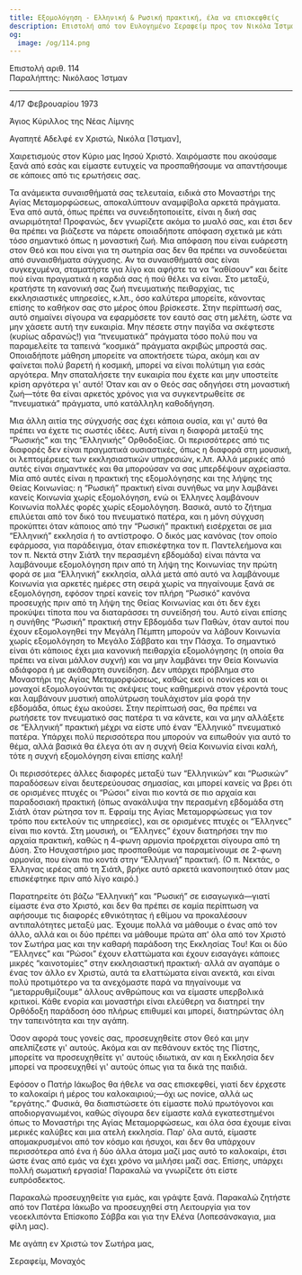 ```yaml
---
title: Εξομολόγηση - Ελληνική & Ρωσική πρακτική, έλα να επισκεφθείς
description: Επιστολή από τον Ευλογημένο Σεραφείμ προς τον Νικόλα Ίστμαν.
og:
  image: /og/114.png
---
```


<div style={{textAlign:'right', fontFamily:'monospace'}}>Επιστολή αριθ. 114</div>
<div style={{textAlign:'left', fontFamily:'monospace'}}>Παραλήπτης: Νικόλαος Ίστμαν</div>

---

4/17 Φεβρουαρίου 1973

Άγιος Κύριλλος της Νέας Λίμνης

Αγαπητέ Αδελφέ εν Χριστώ, Νικόλα [Ίστμαν],

Χαιρετισμούς στον Κύριο μας Ιησού Χριστό. Χαιρόμαστε που ακούσαμε ξανά από εσάς και είμαστε ευτυχείς να προσπαθήσουμε να απαντήσουμε σε κάποιες από τις ερωτήσεις σας.

Τα ανάμεικτα συναισθήματά σας τελευταία, ειδικά στο Μοναστήρι της Αγίας Μεταμορφώσεως, αποκαλύπτουν αναμφίβολα αρκετά πράγματα. Ένα από αυτά, όπως πρέπει να συνειδητοποιείτε, είναι η δική σας ανωριμότητα! Προφανώς, δεν γνωρίζετε ακόμα το μυαλό σας, και έτσι δεν θα πρέπει να βιάζεστε να πάρετε οποιαδήποτε απόφαση σχετικά με κάτι τόσο σημαντικό όπως η μοναστική ζωή. Μια απόφαση που είναι ευάρεστη στον Θεό και που είναι για τη σωτηρία σας δεν θα πρέπει να συνοδεύεται από συναισθήματα σύγχυσης. Αν τα συναισθήματά σας είναι συγκεχυμένα, σταματήστε για λίγο και αφήστε τα να “καθίσουν” και δείτε πού είναι πραγματικά η καρδιά σας ή πού θέλει να είναι. Στο μεταξύ, κρατήστε τη κανονική σας ζωή πνευματικής πειθαρχίας, τις εκκλησιαστικές υπηρεσίες, κ.λπ., όσο καλύτερα μπορείτε, κάνοντας επίσης το καθήκον σας στο μέρος όπου βρίσκεστε. Στην περίπτωσή σας, αυτό σημαίνει σίγουρα να εφαρμόσετε τον εαυτό σας στη μελέτη, ώστε να μην χάσετε αυτή την ευκαιρία. Μην πέσετε στην παγίδα να σκέφτεστε (κυρίως αδρανώς!) για “πνευματικά” πράγματα τόσο πολύ που να παραμελείτε τα ταπεινά “κοσμικά” πράγματα ακριβώς μπροστά σας. Οποιαδήποτε μάθηση μπορείτε να αποκτήσετε τώρα, ακόμη και αν φαίνεται πολύ βαρετή ή κοσμική, μπορεί να είναι πολύτιμη για εσάς αργότερα. Μην σπαταλήσετε την ευκαιρία που έχετε και μην υποστείτε κρίση αργότερα γι' αυτό! Όταν και αν ο Θεός σας οδηγήσει στη μοναστική ζωή—τότε θα είναι αρκετός χρόνος για να συγκεντρωθείτε σε “πνευματικά” πράγματα, υπό κατάλληλη καθοδήγηση.

Μια άλλη αιτία της σύγχυσής σας έχει κάποια ουσία, και γι' αυτό θα πρέπει να έχετε τις σωστές ιδέες. Αυτή είναι η διαφορά μεταξύ της “Ρωσικής” και της “Ελληνικής” Ορθοδοξίας. Οι περισσότερες από τις διαφορές δεν είναι πραγματικά ουσιαστικές, όπως η διαφορά στη μουσική, οι λεπτομέρειες των εκκλησιαστικών υπηρεσιών, κ.λπ. Αλλά μερικές από αυτές είναι σημαντικές και θα μπορούσαν να σας μπερδέψουν αχρείαστα. Μία από αυτές είναι η πρακτική της εξομολόγησης και της λήψης της Θείας Κοινωνίας: η “Ρωσική” πρακτική είναι συνήθως να μην λαμβάνει κανείς Κοινωνία χωρίς εξομολόγηση, ενώ οι Έλληνες λαμβάνουν Κοινωνία πολλές φορές χωρίς εξομολόγηση. Βασικά, αυτό το ζήτημα επιλύεται από τον δικό του πνευματικό πατέρα, και η μόνη σύγχυση προκύπτει όταν κάποιος από την “Ρωσική” πρακτική εισέρχεται σε μια “Ελληνική” εκκλησία ή το αντίστροφο. Ο δικός μας κανόνας (τον οποίο εφάρμοσα, για παράδειγμα, όταν επισκέφτηκα τον π. Παντελεήμονα και τον π. Νεκτά στην Σιάτλ την περασμένη εβδομάδα) είναι πάντα να λαμβάνουμε εξομολόγηση πριν από τη λήψη της Κοινωνίας την πρώτη φορά σε μια “Ελληνική” εκκλησία, αλλά μετά από αυτό να λαμβάνουμε Κοινωνία για αρκετές ημέρες στη σειρά χωρίς να πηγαίνουμε ξανά σε εξομολόγηση, εφόσον τηρεί κανείς τον πλήρη “Ρωσικό” κανόνα προσευχής πριν από τη λήψη της Θείας Κοινωνίας και ότι δεν έχει προκύψει τίποτα που να διαταράσσει τη συνείδησή του. Αυτό είναι επίσης η συνήθης “Ρωσική” πρακτική στην Εβδομάδα των Παθών, όταν αυτοί που έχουν εξομολογηθεί την Μεγάλη Πέμπτη μπορούν να λάβουν Κοινωνία χωρίς εξομολόγηση το Μεγάλο Σάββατο και την Πάσχα. Το σημαντικό είναι ότι κάποιος έχει μια κανονική πειθαρχία εξομολόγησης (η οποία θα πρέπει να είναι μάλλον συχνή) και να μην λαμβάνει την Θεία Κοινωνία αδιάφορα ή με ακάθαρτη συνείδηση. Δεν υπάρχει πρόβλημα στο Μοναστήρι της Αγίας Μεταμορφώσεως, καθώς εκεί οι novices και οι μοναχοί εξομολογούνται τις σκέψεις τους καθημερινά στον γέροντά τους και λαμβάνουν μυστική απολύτρωση τουλάχιστον μία φορά την εβδομάδα, όπως έχω ακούσει. Στην περίπτωσή σας, θα πρέπει να ρωτήσετε τον πνευματικό σας πατέρα τι να κάνετε, και να μην αλλάξετε σε “Ελληνική” πρακτική μέχρι να είστε υπό έναν “Ελληνικό” πνευματικό πατέρα. Υπάρχει πολύ περισσότερα που μπορούν να ειπωθούν για αυτό το θέμα, αλλά βασικά θα έλεγα ότι αν η συχνή Θεία Κοινωνία είναι καλή, τότε η συχνή εξομολόγηση είναι επίσης καλή!

Οι περισσότερες άλλες διαφορές μεταξύ των “Ελληνικών” και “Ρωσικών” παραδόσεων είναι δευτερεύουσας σημασίας, και μπορεί κανείς να βρει ότι σε ορισμένες πτυχές οι “Ρώσοι” είναι πιο κοντά σε πιο αρχαία και παραδοσιακή πρακτική (όπως ανακάλυψα την περασμένη εβδομάδα στη Σιάτλ όταν ρώτησα τον π. Εφραίμ της Αγίας Μεταμορφώσεως για τον τρόπο που εκτελούν τις υπηρεσίες), και σε ορισμένες πτυχές οι “Έλληνες” είναι πιο κοντά. Στη μουσική, οι “Έλληνες” έχουν διατηρήσει την πιο αρχαία πρακτική, καθώς η 4-φωνη αρμονία προέρχεται σίγουρα από τη Δύση. Στο Ησυχαστήριο μας προσπαθούμε να παραμείνουμε σε 2-φωνη αρμονία, που είναι πιο κοντά στην “Ελληνική” πρακτική. (Ο π. Νεκτάς, ο Έλληνας ιερέας από τη Σιάτλ, βρήκε αυτό αρκετά ικανοποιητικό όταν μας επισκέφτηκε πριν από λίγο καιρό.)

Παρατηρείτε ότι βάζω “Ελληνική” και “Ρωσική” σε εισαγωγικά—γιατί είμαστε ένα στο Χριστό, και δεν θα πρέπει σε καμία περίπτωση να αφήσουμε τις διαφορές εθνικότητας ή εθίμου να προκαλέσουν αντιπαλότητες μεταξύ μας. Έχουμε πολλά να μάθουμε ο ένας από τον άλλο, αλλά και οι δύο πρέπει να μάθουμε πρώτα απ' όλα από τον Χριστό τον Σωτήρα μας και την καθαρή παράδοση της Εκκλησίας Του! Και οι δύο “Έλληνες” και “Ρώσοι” έχουν ελαττώματα και έχουν εισαγάγει κάποιες μικρές “καινοτομίες” στην εκκλησιαστική πρακτική· αλλά αν αγαπάμε ο ένας τον άλλο εν Χριστώ, αυτά τα ελαττώματα είναι ανεκτά, και είναι πολύ προτιμότερο να τα ανεχόμαστε παρά να πηγαίνουμε να “μεταρρυθμίζουμε” άλλους ανθρώπους και να είμαστε υπερβολικά κριτικοί. Κάθε ενορία και μοναστήρι είναι ελεύθερη να διατηρεί την Ορθόδοξη παράδοση όσο πλήρως επιθυμεί και μπορεί, διατηρώντας όλη την ταπεινότητα και την αγάπη.

Όσον αφορά τους γονείς σας, προσευχηθείτε στον Θεό και μην απελπίζεστε γι' αυτούς. Ακόμα και αν πεθάνουν εκτός της Πίστης, μπορείτε να προσευχηθείτε γι' αυτούς ιδιωτικά, αν και η Εκκλησία δεν μπορεί να προσευχηθεί γι' αυτούς όπως για τα δικά της παιδιά.

Εφόσον ο Πατήρ Ιάκωβος θα ήθελε να σας επισκεφθεί, γιατί δεν έρχεστε το καλοκαίρι ή μέρος του καλοκαιριού;—όχι ως novice, αλλά ως “εργάτης.” Φυσικά, θα διαπιστώσετε ότι είμαστε πολύ πρωτόγονοι και αποδιοργανωμένοι, καθώς σίγουρα δεν είμαστε καλά εγκατεστημένοι όπως το Μοναστήρι της Αγίας Μεταμορφώσεως, και όλα όσα έχουμε είναι μερικές καλύβες και μια ατελή εκκλησία. Παρ' όλα αυτά, είμαστε απομακρυσμένοι από τον κόσμο και ήσυχοι, και δεν θα υπάρχουν περισσότερα από ένα ή δύο άλλα άτομα μαζί μας αυτό το καλοκαίρι, έτσι ώστε ένας από εμάς να έχει χρόνο να μιλήσει μαζί σας. Επίσης, υπάρχει πολλή σωματική εργασία! Παρακαλώ να γνωρίζετε ότι είστε ευπρόσδεκτος.

Παρακαλώ προσευχηθείτε για εμάς, και γράψτε ξανά. Παρακαλώ ζητήστε από τον Πατέρα Ιάκωβο να προσευχηθεί στη Λειτουργία για τον νεοεκλιπόντα Επίσκοπο Σάββα και για την Ελένα (Λοπεσάνσκαγια, μια φίλη μας).

Με αγάπη εν Χριστώ τον Σωτήρα μας,

Σεραφείμ, Μοναχός